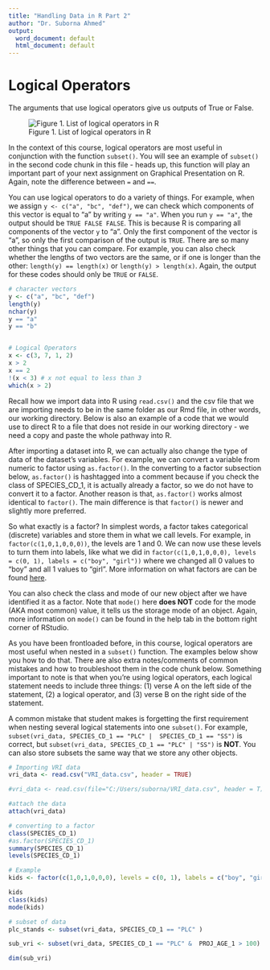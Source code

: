 ```yaml
---
title: "Handling Data in R Part 2"
author: "Dr. Suborna Ahmed"
output:
  word_document: default
  html_document: default
---
```


# Logical Operators
The arguments that use logical operators give us outputs of True or False.

![Figure 1. List of logical operators in R](logical.png)

In the context of this course, logical operators are most useful in conjunction with the function `subset()`. You will see an example of `subset()` in the second code chunk in this file - heads up, this function will play an important part of your next assignment on Graphical Presentation on R. Again, note the difference between `=` and `==`. 

You can use logical operators to do a variety of things. For example, when we assign `y <- c("a", "bc", "def")`, we can check which components of this vector is equal to "a" by writing `y == "a"`. When you run `y == "a"`, the output should be `TRUE FALSE FALSE`. This is because R is comparing all components of the vector `y` to "a". Only the first component of the vector is "a", so only the first comparison of the output is `TRUE`. There are so many other things that you can compare. For example, you can also check whether the lengths of two vectors are the same, or if one is longer than the other: `length(y) == length(x)` or `length(y) > length(x)`. Again, the output for these codes should only be `TRUE` or `FALSE`. 

```r
# character vectors
y <- c("a", "bc", "def")
length(y)
nchar(y)
y == "a"
y == "b"


# Logical Operators
x <- c(3, 7, 1, 2)
x > 2
x == 2
!(x < 3) # x not equal to less than 3
which(x > 2)

```

Recall how we import data into R using `read.csv()` and the csv file that we are importing needs to be in the same folder as our Rmd file, in other words, our working directory. Below is also an example of a code that we would use to direct R to a file that does not reside in our working directory - we need a copy and paste the whole pathway into R.

After importing a dataset into R, we can actually also change the type of data of the dataset's variables. For example, we can convert a variable from numeric to factor using `as.factor()`. In the converting to a factor subsection below, `as.factor()` is hashtagged into a comment because if you check the class of SPECIES_CD_1, it is actually already a factor, so we do not have to convert it to a factor. Another reason is that, `as.factor()` works almost identical to `factor()`. The main difference is that `factor()` is newer and slightly more preferred.

So what exactly is a factor? In simplest words, a factor takes categorical (discrete) variables and store them in what we call levels. For example, in `factor(c(1,0,1,0,0,0))`, the levels are 1 and 0. We can now use these levels to turn them into labels, like what we did in `factor(c(1,0,1,0,0,0), levels = c(0, 1), labels = c("boy", "girl")) ` where we changed all 0 values to "boy" and all 1 values to "girl". More information on what factors are can be found [here](https://www.datacamp.com/community/tutorials/factors-in-r?utm_source=adwords_ppc&utm_campaignid=898687156&utm_adgroupid=48947256715&utm_device=c&utm_keyword=&utm_matchtype=b&utm_network=g&utm_adpostion=&utm_creative=332602034352&utm_targetid=aud-299261629574:dsa-429603003980&utm_loc_interest_ms=&utm_loc_physical_ms=9001559&gclid=Cj0KCQjwweyFBhDvARIsAA67M72hopznDJeNtau6CHvrUewwbTXQ63ipF4kKZzKKtR1dXxuJUF77cnkaArJhEALw_wcB).

You can also check the class and mode of our new object after we have identified it as a factor. Note that `mode()` here **does NOT** code for the mode (AKA most common) value, it tells us the storage mode of an object. Again, more information on `mode()` can be found in the help tab in the bottom right corner of RStudio.

As you have been frontloaded before, in this course, logical operators are most useful when nested in a `subset()` function. The examples below show you how to do that. There are also extra notes/comments of common mistakes and how to troubleshoot them in the code chunk below. Something important to note is that when you're using logical operators, each logical statement needs to include three things: (1) verse A on the left side of the statement, (2) a logical operator, and (3) verse B on the right side of the statement. 

A common mistake that student makes is forgetting the first requirement when nesting several logical statements into one `subset()`. For example, `subset(vri_data, SPECIES_CD_1 == "PLC" |  SPECIES_CD_1 == "SS")` is correct, but `subset(vri_data, SPECIES_CD_1 == "PLC" | "SS")` is **NOT**. You can also store subsets the same way that we store any other objects.

```r
# Importing VRI data
vri_data <- read.csv("VRI_data.csv", header = TRUE)

#vri_data <- read.csv(file="C:/Users/suborna/VRI_data.csv", header = T)

#attach the data
attach(vri_data)

# converting to a factor
class(SPECIES_CD_1)
#as.factor(SPECIES_CD_1)
summary(SPECIES_CD_1)
levels(SPECIES_CD_1)

# Example
kids <- factor(c(1,0,1,0,0,0), levels = c(0, 1), labels = c("boy", "girl")) 

kids 
class(kids)
mode(kids)

# subset of data
plc_stands <- subset(vri_data, SPECIES_CD_1 == "PLC" )

sub_vri <- subset(vri_data, SPECIES_CD_1 == "PLC" &  PROJ_AGE_1 > 100)

dim(sub_vri)
```